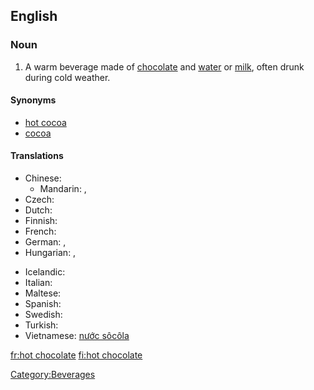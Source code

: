 ==English==
{{wikipedia}}

===Noun===
{{en-noun|sg=[[hot]] [[chocolate]]|-}}

# A warm beverage made of [[chocolate]] and [[water]] or [[milk]], often drunk during cold weather.

====Synonyms====
* [[hot cocoa]]
* [[cocoa]]

====Translations====
{{trans-top|beverage}}
* Chinese:
** Mandarin: {{t-|cmn|熱巧克力|sc=Hani}}, {{t-|cmn|热巧克力|tr=rè qiǎokèlì|sc=Hani}}
* Czech: {{t-|cs|horká čokoláda|f}}
* Dutch: {{t|nl|warme choco}}
* Finnish: {{t+|fi|kaakao}}
* French: {{t+|fr|chocolat chaud|m}}
* German: {{t+|de|Kakao|m}}, {{t|de|heiße Schokolade|f}}
* Hungarian: {{t+|hu|forró csokoládé}}, {{t+|hu|kakaó}}
{{trans-mid}}
* Icelandic: {{t|is|heitt kakó}}
* Italian: {{t|it|cioccolata calda}}
* Maltese: {{t|mt|xarba taċ-ċikkulata|f|xs=Maltese}}
* Spanish: {{t+|es|chocolate caliente|m}}
* Swedish: {{t|sv|varm choklad}}
* Turkish: {{t|tr|sıcak çikolata}}
* Vietnamese: [[nước sôcôla]]
{{trans-bottom}}

[[Category:Beverages]]

[[fr:hot chocolate]]
[[fi:hot chocolate]]